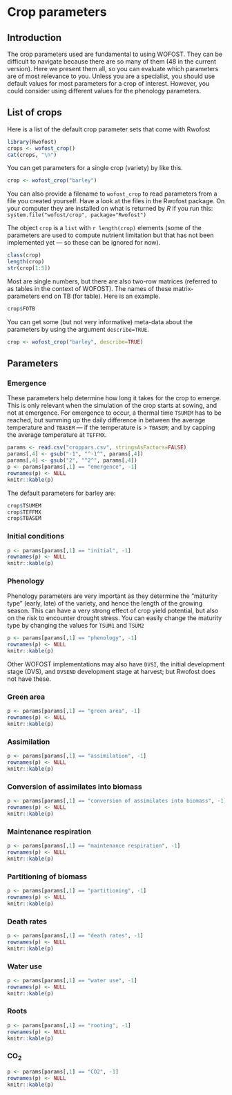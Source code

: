 # Crop parameters

## Introduction 

The crop parameters used are fundamental to using WOFOST. They can be difficult to navigate because there are so many of them (48 in the current version). Here we present them all, so you can evaluate which parameters are of most relevance to you. Unless you are a specialist, you should use default values for most parameters for a crop of interest. However, you could consider using different values for the phenology parameters.  

## List of crops

Here is a list of the default crop parameter sets that come with Rwofost

```r
library(Rwofost)
crops <- wofost_crop()
cat(crops, "\n")
```

You can get parameters for a single crop (variety) by like this. 

```r
crop <- wofost_crop("barley")
```

You can also provide a filename to `wofost_crop` to read parameters from a file you created yourself. Have a look at the files in the Rwofost package. On your computer they are installed on what is returned by *R* if you run this: `system.file("wofost/crop", package="Rwofost")`

The object `crop` is a `list` with `r length(crop)` elements (some of the parameters are used to compute nutrient limitation but that has not been implemented yet --- so these can be ignored for now). 

```r
class(crop)
length(crop)
str(crop[1:5])
```

Most are single numbers, but there are also two-row matrices (referred to as tables in the context of WOFOST). The names of these matrix-parameters end on TB (for table). Here is an example. 

```r
crop$FOTB
```

You can get some (but not very informative) meta-data about the parameters by using the argument `describe=TRUE`.

```r
crop <- wofost_crop("barley", describe=TRUE)
```


## Parameters
	
### Emergence

These parameters help determine how long it takes for the crop to emerge. This is only relevant when the  simulation of the crop starts at sowing, and not at emergence. For emergence to occur, a thermal time `TSUMEM` has to be reached, but summing up the daily difference in between the average temperature and `TBASEM` --- if the temperature is > `TBASEM`; and by capping the average temperature at `TEFFMX`.



```r
params <- read.csv("croppars.csv", stringsAsFactors=FALSE)
params[,4] <- gsub("-1", "^-1^", params[,4])
params[,4] <- gsub("2", "^2^", params[,4])
p <- params[params[,1] == "emergence", -1]
rownames(p) <- NULL
knitr::kable(p)
```

The default parameters for barley are: 

```r
crop$TSUMEM
crop$TEFFMX
crop$TBASEM
```

### Initial conditions

```r
p <- params[params[,1] == "initial", -1]
rownames(p) <- NULL
knitr::kable(p)
```

### Phenology

Phenology parameters are very important as they determine the "maturity type" (early, late) of the variety, and hence the length of the growing season. This can have a very strong effect of crop yield potential, but also on the risk to encounter drought stress. You can easily change the maturity type by changing the values for `TSUM1` and `TSUM2`

```r
p <- params[params[,1] == "phenology", -1]
rownames(p) <- NULL
knitr::kable(p)
```

Other WOFOST implementations may also have `DVSI`, the initial development stage (DVS), and `DVSEND`	development stage at harvest; but Rwofost does not have these.


### Green area

```r
p <- params[params[,1] == "green area", -1]
rownames(p) <- NULL
knitr::kable(p)
```

### Assimilation

```r
p <- params[params[,1] == "assimilation", -1]
rownames(p) <- NULL
knitr::kable(p)
```

### Conversion of assimilates into biomass

```r
p <- params[params[,1] == "conversion of assimilates into biomass", -1]
rownames(p) <- NULL
knitr::kable(p)
```


### Maintenance respiration

```r
p <- params[params[,1] == "maintenance respiration", -1]
rownames(p) <- NULL
knitr::kable(p)
```

### Partitioning of biomass

```r
p <- params[params[,1] == "partitioning", -1]
rownames(p) <- NULL
knitr::kable(p)
```

### Death rates

```r
p <- params[params[,1] == "death rates", -1]
rownames(p) <- NULL
knitr::kable(p)
```

### Water use

```r
p <- params[params[,1] == "water use", -1]
rownames(p) <- NULL
knitr::kable(p)
```

### Roots

```r
p <- params[params[,1] == "rooting", -1]
rownames(p) <- NULL
knitr::kable(p)
```

### CO~2~

```r
p <- params[params[,1] == "CO2", -1]
rownames(p) <- NULL
knitr::kable(p)
```

